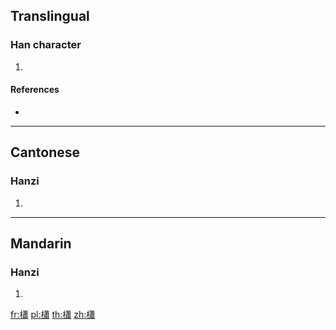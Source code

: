 ==Translingual==

===Han character===
{{Han char|rn=75|rad=木|as=17|sn=21|four=44927|canj=DTLX|ids=⿰木蕭}}

# {{defn|Han|sort=木17}}

====References====
* {{Han ref|kx=0562.150|dkj=15885|dj=0950.370|hdz=21320.010|uh=6AF9|ud=27385|bh=F457|bd=62551}}

----

==Cantonese==

===Hanzi===
{{yue-hanzi|jyut=[[siu1]]|y=siu1}}

# {{defn|lang=yue|sort=木17}}

----

==Mandarin==

===Hanzi===
{{cmn-hanzi|pin=[[xiāo]] ([[xiao1]])|wg=hsiao<sup>1</sup>}}

# {{defn|lang=cmn|sort=木17}}

[[fr:櫹]]
[[pl:櫹]]
[[th:櫹]]
[[zh:櫹]]
